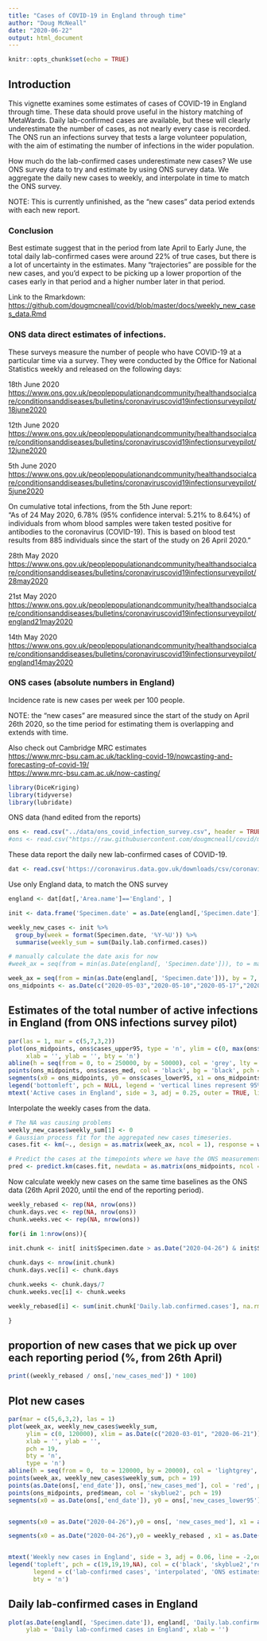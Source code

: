 ```yaml
---
title: "Cases of COVID-19 in England through time"
author: "Doug McNeall"
date: "2020-06-22"
output: html_document
---
```


```r
knitr::opts_chunk$set(echo = TRUE)
```

## Introduction 

This vignette examines some estimates of cases of COVID-19 in England through time. These data should prove useful in the history matching of MetaWards. Daily lab-confirmed cases are available, but these will clearly underestimate the number of cases, as not nearly every case is recorded. The ONS run an infections survey that tests a large volunteer population, with the aim of estimating the number of infections in the wider population.   

How much do the lab-confirmed cases underestimate new cases? We use ONS survey data to try and estimate by using ONS survey data.  We aggregate the daily new cases to weekly, and interpolate in time to match the ONS survey.

NOTE: This is currently unfinished, as the "new cases" data period extends with each new report.

### Conclusion

Best estimate suggest that in the period from late April to Early June, the total daily lab-confirmed cases were around 22% of true cases, but there is a lot of uncertainty in the estimates. Many "trajectories" are possible for the new cases, and you'd expect to be picking up a lower proportion of the cases early in that period and a higher number later in that period.

Link to the Rmarkdown: <https://github.com/dougmcneall/covid/blob/master/docs/weekly_new_cases_data.Rmd>

### ONS data direct estimates of infections.

These surveys measure the number of people who have COVID-19 at a particular time via a survey. They were conducted by the Office for National Statistics weekly and released on the following days:  

18th June 2020
<https://www.ons.gov.uk/peoplepopulationandcommunity/healthandsocialcare/conditionsanddiseases/bulletins/coronaviruscovid19infectionsurveypilot/18june2020>

12th June 2020
<https://www.ons.gov.uk/peoplepopulationandcommunity/healthandsocialcare/conditionsanddiseases/bulletins/coronaviruscovid19infectionsurveypilot/12june2020>


5th June 2020
<https://www.ons.gov.uk/peoplepopulationandcommunity/healthandsocialcare/conditionsanddiseases/bulletins/coronaviruscovid19infectionsurveypilot/5june2020>

On cumulative total infections, from the 5th June report:  
"As of 24 May 2020, 6.78% (95% confidence interval: 5.21% to 8.64%) of individuals from whom blood samples were taken tested positive for antibodies to the coronavirus (COVID-19). This is based on blood test results from 885 individuals since the start of the study on 26 April 2020."

28th May 2020  
<https://www.ons.gov.uk/peoplepopulationandcommunity/healthandsocialcare/conditionsanddiseases/bulletins/coronaviruscovid19infectionsurveypilot/28may2020>

21st May 2020  
<https://www.ons.gov.uk/peoplepopulationandcommunity/healthandsocialcare/conditionsanddiseases/bulletins/coronaviruscovid19infectionsurveypilot/england21may2020>

14th May 2020  
<https://www.ons.gov.uk/peoplepopulationandcommunity/healthandsocialcare/conditionsanddiseases/bulletins/coronaviruscovid19infectionsurveypilot/england14may2020>

### ONS cases (absolute numbers in England)  
Incidence rate is new cases per week per 100 people.

NOTE: the "new cases" are measured since the start of the study on April 26th 2020, so the time period for estimating them is overlapping and extends with time.


Also check out Cambridge MRC estimates  
<https://www.mrc-bsu.cam.ac.uk/tackling-covid-19/nowcasting-and-forecasting-of-covid-19/>  
<https://www.mrc-bsu.cam.ac.uk/now-casting/>  

```r
library(DiceKriging)
library(tidyverse)
library(lubridate)
```

ONS data (hand edited from the reports)
```r
ons <- read.csv("../data/ons_covid_infection_survey.csv", header = TRUE, na.strings = c('NA'))
#ons <- read.csv("https://raw.githubusercontent.com/dougmcneall/covid/master/data/ons_covid_infection_survey.csv", header = TRUE, na.strings = c('NA'))

```
  
These data report the daily new lab-confirmed cases of COVID-19.
```r
dat <- read.csv('https://coronavirus.data.gov.uk/downloads/csv/coronavirus-cases_latest.csv')
```

Use only England data, to match the ONS survey
```r
england <- dat[dat[,'Area.name']=='England', ]

init <- data.frame('Specimen.date' = as.Date(england[,'Specimen.date']), 'Daily.lab.confirmed.cases' = england[,'Daily.lab.confirmed.cases'])

weekly_new_cases <- init %>% 
  group_by(week = format(Specimen.date, '%Y-%U')) %>%
  summarise(weekly_sum = sum(Daily.lab.confirmed.cases))

# manually calculate the date axis for now
#week_ax = seq(from = min(as.Date(england[, 'Specimen.date'])), to = max(as.Date(england[, 'Specimen.date'])), by = 7)

week_ax = seq(from = min(as.Date(england[, 'Specimen.date'])), by = 7, length.out = nrow(weekly_new_cases))
ons_midpoints <- as.Date(c("2020-05-03","2020-05-10","2020-05-17","2020-05-24", "2020-05-31", "2020-06-07"))
```

## Estimates of the total number of active infections in England (from ONS infections survey pilot)
```r
par(las = 1, mar = c(5,7,3,2))
plot(ons_midpoints, ons$cases_upper95, type = 'n', ylim = c(0, max(ons$cases_upper95)),
     xlab = '', ylab = '', bty = 'n')
abline(h = seq(from = 0, to = 250000, by = 50000), col = 'grey', lty = 'dashed')
points(ons_midpoints, ons$cases_med, col = 'black', bg = 'black', pch = 21)
segments(x0 = ons_midpoints, y0 = ons$cases_lower95, x1 = ons_midpoints, y1 = ons$cases_upper95)
legend('bottomleft', pch = NULL, legend = 'vertical lines represent 95% CI', bty = 'n')
mtext('Active cases in England', side = 3, adj = 0.25, outer = TRUE, line = -2, cex = 1.5)

```


Interpolate the weekly cases from the data. 
```r

# The NA was causing problems
weekly_new_cases$weekly_sum[1] <- 0
# Gaussian process fit for the aggregated new cases timeseries.
cases.fit <- km(~., design = as.matrix(week_ax, ncol = 1), response = weekly_new_cases$weekly_sum)

# Predict the cases at the timepoints where we have the ONS measurements.
pred <- predict.km(cases.fit, newdata = as.matrix(ons_midpoints, ncol = 1), type = 'UK')
```


Now calculate weekly new cases on the same time baselines as the ONS data (26th April 2020, until the end of the reporting period).

```r

weekly_rebased <- rep(NA, nrow(ons))
chunk.days.vec <- rep(NA, nrow(ons))
chunk.weeks.vec <- rep(NA, nrow(ons))

for(i in 1:nrow(ons)){
  
init.chunk <- init[ init$Specimen.date > as.Date("2020-04-26") & init$Specimen.date < as.Date(ons[i, 'end_date']), ]

chunk.days <- nrow(init.chunk)
chunk.days.vec[i] <- chunk.days

chunk.weeks <- chunk.days/7
chunk.weeks.vec[i] <- chunk.weeks

weekly_rebased[i] <- sum(init.chunk['Daily.lab.confirmed.cases'], na.rm = TRUE) / chunk.weeks

}


```
##  proportion of new cases that we pick up over each reporting period (%, from 26th April)
```r

print((weekly_rebased / ons[,'new_cases_med']) * 100)

```

## Plot new cases
```r
par(mar = c(5,6,3,2), las = 1)
plot(week_ax, weekly_new_cases$weekly_sum,
     ylim = c(0, 120000), xlim = as.Date(c("2020-03-01", "2020-06-21")),
     xlab = '', ylab = '',
     pch = 19,
     bty = 'n',
     type = 'n')
abline(h = seq(from = 0,  to = 120000, by = 20000), col = 'lightgrey', lty = 'dashed')
points(week_ax, weekly_new_cases$weekly_sum, pch = 19)
points(as.Date(ons[,'end_date']), ons[,'new_cases_med'], col = 'red', pch = 19)
points(ons_midpoints, pred$mean, col = 'skyblue2', pch = 19)
segments(x0 = as.Date(ons[,'end_date']), y0 = ons[,'new_cases_lower95'], x1 = as.Date(ons[,'end_date']), y1 = ons[,'new_cases_upper95'], col = 'tomato2')


segments(x0 = as.Date("2020-04-26"),y0 = ons[, 'new_cases_med'], x1 = as.Date(ons[,'end_date']),  y1 = ons[,'new_cases_med'], col = 'red')

segments(x0 = as.Date("2020-04-26"),y0 = weekly_rebased , x1 = as.Date(ons[,'end_date']),  y1 = weekly_rebased , col = 'skyblue2')


mtext('Weekly new cases in England', side = 3, adj = 0.06, line = -2,outer = TRUE, cex = 1.5)
legend('topleft', pch = c(19,19,19,NA), col = c('black', 'skyblue2','red', 'red'),
       legend = c('lab-confirmed cases', 'interpolated', 'ONS estimates + 95% CI', 'Horizontal lines are new cases period'),
       bty = 'n')

```


## Daily lab-confirmed cases in England 
```r


plot(as.Date(england[, 'Specimen.date']), england[, 'Daily.lab.confirmed.cases'], pch = 20,
     ylab = 'Daily lab-confirmed cases in England', xlab = '')

```








